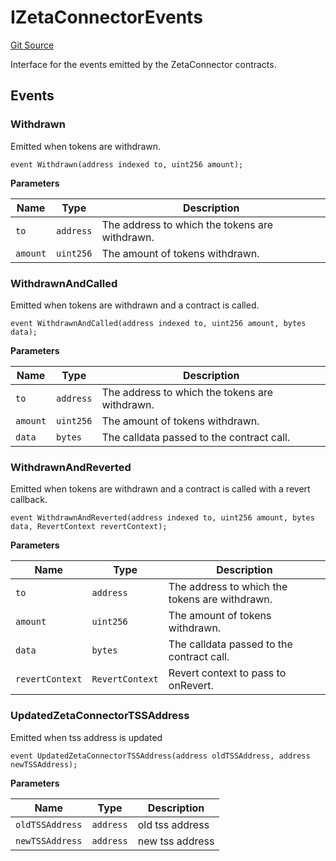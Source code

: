 # IZetaConnectorEvents
[Git Source](https://github.com/zeta-chain/protocol-contracts/blob/main/docs/src/contracts/evm/interfaces/IZetaConnector.sol)

Interface for the events emitted by the ZetaConnector contracts.


## Events
### Withdrawn
Emitted when tokens are withdrawn.


```solidity
event Withdrawn(address indexed to, uint256 amount);
```

**Parameters**

|Name|Type|Description|
|----|----|-----------|
|`to`|`address`|The address to which the tokens are withdrawn.|
|`amount`|`uint256`|The amount of tokens withdrawn.|

### WithdrawnAndCalled
Emitted when tokens are withdrawn and a contract is called.


```solidity
event WithdrawnAndCalled(address indexed to, uint256 amount, bytes data);
```

**Parameters**

|Name|Type|Description|
|----|----|-----------|
|`to`|`address`|The address to which the tokens are withdrawn.|
|`amount`|`uint256`|The amount of tokens withdrawn.|
|`data`|`bytes`|The calldata passed to the contract call.|

### WithdrawnAndReverted
Emitted when tokens are withdrawn and a contract is called with a revert callback.


```solidity
event WithdrawnAndReverted(address indexed to, uint256 amount, bytes data, RevertContext revertContext);
```

**Parameters**

|Name|Type|Description|
|----|----|-----------|
|`to`|`address`|The address to which the tokens are withdrawn.|
|`amount`|`uint256`|The amount of tokens withdrawn.|
|`data`|`bytes`|The calldata passed to the contract call.|
|`revertContext`|`RevertContext`|Revert context to pass to onRevert.|

### UpdatedZetaConnectorTSSAddress
Emitted when tss address is updated


```solidity
event UpdatedZetaConnectorTSSAddress(address oldTSSAddress, address newTSSAddress);
```

**Parameters**

|Name|Type|Description|
|----|----|-----------|
|`oldTSSAddress`|`address`|old tss address|
|`newTSSAddress`|`address`|new tss address|

